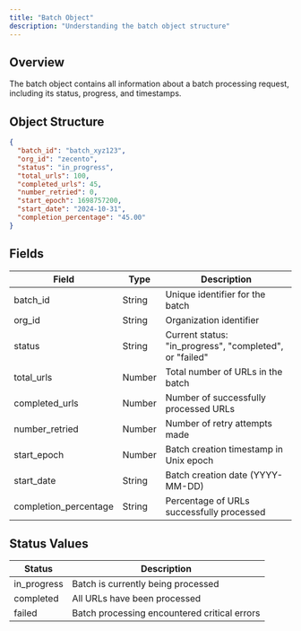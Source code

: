 ```yaml
---
title: "Batch Object"
description: "Understanding the batch object structure"
---
```


## Overview

The batch object contains all information about a batch processing request, including its status, progress, and timestamps.

## Object Structure

```json
{
  "batch_id": "batch_xyz123",
  "org_id": "zecento",
  "status": "in_progress",
  "total_urls": 100,
  "completed_urls": 45,
  "number_retried": 0,
  "start_epoch": 1698757200,
  "start_date": "2024-10-31",
  "completion_percentage": "45.00"
}
```

## Fields

| Field               | Type   | Description                                      |
|---------------------|--------|--------------------------------------------------|
| batch_id            | String | Unique identifier for the batch                  |
| org_id              | String | Organization identifier                          |
| status              | String | Current status: "in_progress", "completed", or "failed" |
| total_urls          | Number | Total number of URLs in the batch                |
| completed_urls      | Number | Number of successfully processed URLs            |
| number_retried      | Number | Number of retry attempts made                    |
| start_epoch         | Number | Batch creation timestamp in Unix epoch           |
| start_date          | String | Batch creation date (YYYY-MM-DD)                 |
| completion_percentage | String | Percentage of URLs successfully processed       |

## Status Values

| Status     | Description                                         |
|------------|-----------------------------------------------------|
| in_progress| Batch is currently being processed                  |
| completed  | All URLs have been processed                        |
| failed     | Batch processing encountered critical errors       |